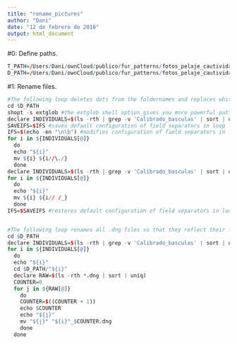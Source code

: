 ```yaml
---
title: "rename_pictures"
author: "Dani"
date: "12 de febrero de 2018"
output: html_document
---
```



#0: Define paths.

```r

T_PATH=/Users/Dani/ownCloud/publico/fur_patterns/fotos_pelaje_cautividad/toy/ #toy path
D_PATH=/Users/Dani/ownCloud/publico/fur_patterns/fotos_pelaje_cautividad/Acebuche/acebuche_raw/ #acebuche raw pictures path

```

#1: Rename files.

```r

#The following loop deletes dots from the foldernames and replaces whitespaces with underscores:
cd $D_PATH
shopt -s extglob #the extglob shell option gives you more powerful pattern matching in the command line
declare INDIVIDUALS=$(ls -rth | grep -v 'Calibrado_basculas' | sort | uniq) #selects all folders except for the calibration one
SAVEIFS=$IFS #saves default configuration of field separators in loop
IFS=$(echo -en "\n\b") #modifies configuration of field separators in loop so that filenames are not split at whitespaces
for i in ${INDIVIDUALS[@]}
  do
  echo "${i}"
  mv ${i} ${i//\./}
  done
declare INDIVIDUALS=$(ls -rth | grep -v 'Calibrado_basculas' | sort | uniq)
for i in ${INDIVIDUALS[@]}
  do
  echo "${i}"
  mv ${i} ${i// /_}
  done
IFS=$SAVEIFS #restores default configuration of field separators in loop


#The following loop renames all .dng files so that they reflect their folder name:
cd $D_PATH
declare INDIVIDUALS=$(ls -rth | grep -v 'Calibrado_basculas' | sort | uniq)
for i in ${INDIVIDUALS[@]}
  do
  echo "${i}"
  cd $D_PATH/"${i}"
  declare RAW=$(ls -rth *.dng | sort | uniq)
  COUNTER=0
  for j in ${RAW[@]}
    do
    COUNTER=$((COUNTER + 1))
    echo $COUNTER
    echo "${j}"
    mv "${j}" "${i}"_$COUNTER.dng
    done
  done

```
